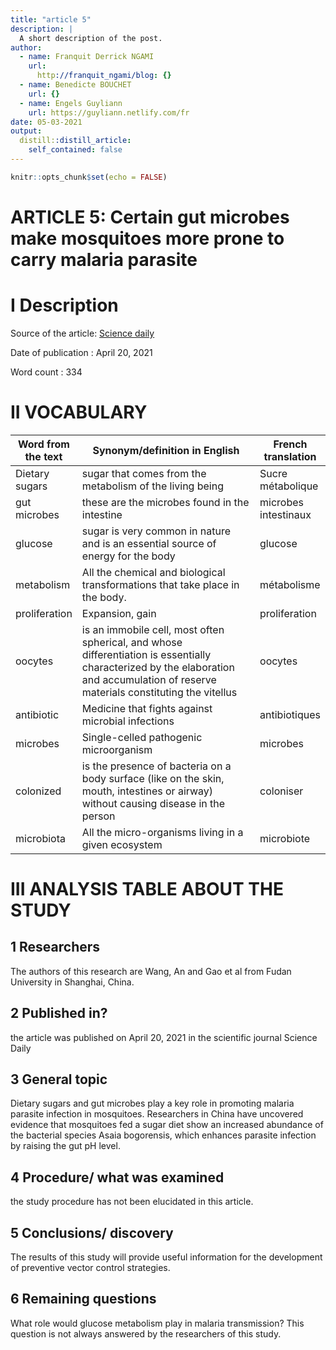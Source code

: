 ```yaml
---
title: "article 5"
description: |
  A short description of the post.
author:
  - name: Franquit Derrick NGAMI
    url:
      http://franquit_ngami/blog: {}
  - name: Benedicte BOUCHET
    url: {}
  - name: Engels Guyliann
    url: https://guyliann.netlify.com/fr
date: 05-03-2021
output:
  distill::distill_article:
    self_contained: false
---
```


```r
knitr::opts_chunk$set(echo = FALSE)
```


# **ARTICLE 5: Certain gut microbes make mosquitoes more prone to carry malaria parasite **

# **I Description**

Source of the article:  [Science daily](https://www.sciencedaily.com/releases/2021/04/210420121526.htm) 

Date of publication : April 20, 2021

Word count : 334

# **II VOCABULARY**

| Word from the text | Synonym/definition in English                                                                                                                                                        | French translation   |
| ------------------ | ------------------------------------------------------------------------------------------------------------------------------------------------------------------------------------ | -------------------- |
| Dietary sugars     | sugar that comes from the metabolism of the living being                                                                                                                             | Sucre métabolique    |
| gut microbes       | these are the microbes found in the intestine                                                                                                                                        | microbes intestinaux |
| glucose            | sugar is very common   in nature and is an essential source of energy for the body                                                                                                   | glucose              |
| metabolism         | All the chemical and biological transformations that take place in the body.                                                                                                         | métabolisme          |
| proliferation      | Expansion, gain                                                                                                                                                                      | proliferation        |
| oocytes            | is an immobile cell, most often spherical, and whose differentiation is essentially characterized by the elaboration and accumulation of reserve materials constituting the vitellus | oocytes              |
|  antibiotic        | Medicine that fights   against microbial infections                                                                                                                                  | antibiotiques        |
| microbes           | Single-celled pathogenic microorganism                                                                                                                                               | microbes             |
| colonized          |  is the presence of bacteria on a body surface (like on the skin, mouth, intestines or airway) without causing disease in the person                                                 | coloniser            |
| microbiota         | All the micro-organisms living in a given ecosystem                                                                                                                                  | microbiote           |

# **III ANALYSIS TABLE ABOUT THE STUDY**

## **1 Researchers**

The authors of this research are Wang, An and Gao et al from Fudan University in Shanghai, China.


## **2 Published in?**

 the article was published on April 20, 2021 in the scientific journal Science Daily

## **3 General topic**

Dietary sugars and gut microbes play a key role in promoting malaria parasite infection in mosquitoes. Researchers in China have uncovered evidence that mosquitoes fed a sugar diet show an increased abundance of the bacterial species Asaia bogorensis, which enhances parasite infection by raising the gut pH level. 

## **4 Procedure/ what was examined**

the study procedure has not been elucidated in this article.

## **5 Conclusions/ discovery**

The results of this study will provide useful information for the development of preventive vector control strategies.


## **6 Remaining questions**

What role would glucose metabolism play in malaria transmission? This question is not always answered by the researchers of this study.







